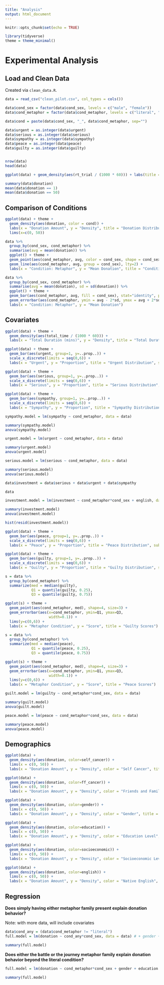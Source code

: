 ```yaml
---
title: "Analysis"
output: html_document
---
```


```r
knitr::opts_chunk$set(echo = TRUE)
```

```r
library(tidyverse)
theme = theme_minimal()
```

# Experimental Analysis

## Load and Clean Data

Created via `clean_data.R`.

```r
data = read_csv("clean_pilot.csv", col_types = cols())

data$cond_sex = factor(data$cond_sex, levels = c("male", "female"))
data$cond_metaphor = factor(data$cond_metaphor, levels = c("literal", "battle", "journey"))

data$cond = paste(data$cond_sex, "_", data$cond_metaphor, sep="")

data$urgent = as.integer(data$urgent)
data$serious = as.integer(data$serious)
data$sympathy = as.integer(data$sympathy)
data$peace = as.integer(data$peace)
data$guilty = as.integer(data$guilty)


nrow(data)
head(data)
```

```r
ggplot(data) + geom_density(aes(rt_trial / (1000 * 60))) + labs(title = "Main Trial RT", x = "Response Time (mins)")
```

```r
summary(data$donation)
mean(data$donation == 1)
mean(data$donation == 50)
```

## Comparison of Conditions

```r
ggplot(data) + theme + 
  geom_density(aes(donation, color = cond)) +
  labs(x = "Donation Amount", y = "Density", title = "Donation Distributions by Condition", fill = "Condition") +
  lims(x=c(0, 50))
```

```r
data %>%
  group_by(cond_sex, cond_metaphor) %>%
  summarise(avg = mean(donation)) %>%
  ggplot() + theme +
  geom_point(aes(cond_metaphor, avg, color = cond_sex, shape = cond_sex), size=4) +
  geom_line(aes(cond_metaphor, avg, group = cond_sex), lty=2) +
  labs(x = "Condition: Metaphor", y = "Mean Donation", title = "Condition Interactions") #, color = "Condition:\nSex"
```

```r
data %>%
  group_by(cond_sex, cond_metaphor) %>%
  summarise(avg = mean(donation), sd = sd(donation)) %>%
  ggplot() + theme +
  geom_bar(aes(cond_metaphor, avg, fill = cond_sex), stat="identity", position = "dodge") +
  geom_errorbar(aes(cond_metaphor, ymin = avg - 2*sd, ymax = avg + 2*sd), position = "dodge", width = 0.2) +
  labs(x = "Condition: Metaphor", y = "Mean Donation")
```


## Covariates

```r
ggplot(data) + theme +
  geom_density(aes(total_time / (1000 * 60))) +
  labs(x = "Total Duration (mins)", y = "Density", title = "Total Duration Distribution")

ggplot(data) + theme +
  geom_bar(aes(urgent, group=1, y=..prop..)) +
  scale_x_discrete(limits = seq(0,6)) +
  labs(x = "Urgent", y = "Proportion", title = "Urgent Distribution", subtitle = "\"Her situation is urgent.\"")

ggplot(data) + theme +
  geom_bar(aes(serious, group=1, y=..prop..)) +
  scale_x_discrete(limits = seq(0,6)) +
  labs(x = "Serious", y = "Proportion", title = "Serious Distribution", subtitle = "\"Her situation is serious.\"")

ggplot(data) + theme +
  geom_bar(aes(sympathy, group=1, y=..prop..)) +
  scale_x_discrete(limits = seq(0,6)) +
  labs(x = "Sympathy", y = "Proportion", title = "Sympathy Distribution", subtitle = "\"Her situation is one I sympathize with.\"")
```

```r
sympathy.model = lm(sympathy ~ cond_metaphor, data = data)

summary(sympathy.model)
anova(sympathy.model)
```

```r
urgent.model = lm(urgent ~ cond_metaphor, data = data)

summary(urgent.model)
anova(urgent.model)
```

```r
serious.model = lm(serious ~ cond_metaphor, data = data)

summary(serious.model)
anova(serious.model)
```

```r
data$investment = data$serious + data$urgent + data$sympathy
```

```r
data
```


```r
investment.model = lm(investment ~ cond_metaphor*cond_sex + english, data = data)

summary(investment.model)
anova(investment.model)
```

```r
hist(resid(investment.model))
```




```r
ggplot(data) + theme +
  geom_bar(aes(peace, group=1, y=..prop..)) +
  scale_x_discrete(limits = seq(0,6)) +
  labs(x = "Peace", y = "Proportion", title = "Peace Distribution", subtitle = "\"She can make peace with her experience.\"")

ggplot(data) + theme +
  geom_bar(aes(guilty, group=1, y=..prop..)) +
  scale_x_discrete(limits = seq(0,6)) +
  labs(x = "Guilty", y = "Proportion", title = "Guilty Distribution", subtitle = "\"She will feel guilty that she hasn’t done enough if she does not recover.\"")
```

```r
s = data %>% 
  group_by(cond_metaphor) %>% 
  summarize(med = median(guilty), 
            Q1 = quantile(guilty, 0.25),
            Q3 = quantile(guilty, 0.75))

ggplot(s) + theme +
  geom_point(aes(cond_metaphor, med), shape=4, size=3) +
  geom_errorbar(aes(x=cond_metaphor, ymin=Q1, ymax=Q3,
                    width=0.1)) +
  lims(y=c(0,6)) +
  labs(x = "Metaphor Condition", y = "Score", title = "Guilty Scores")
```

```r
s = data %>% 
  group_by(cond_metaphor) %>% 
  summarize(med = median(peace), 
            Q1 = quantile(peace, 0.25),
            Q3 = quantile(peace, 0.75))

ggplot(s) + theme +
  geom_point(aes(cond_metaphor, med), shape=4, size=3) +
  geom_errorbar(aes(x=cond_metaphor, ymin=Q1, ymax=Q3,
                    width=0.1)) +
  lims(y=c(0,6)) +
  labs(x = "Metaphor Condition", y = "Score", title = "Peace Scores")
```

```r
guilt.model = lm(guilty ~ cond_metaphor*cond_sex, data = data)

summary(guilt.model)
anova(guilt.model)
```

```r
peace.model = lm(peace ~ cond_metaphor*cond_sex, data = data)

summary(peace.model)
anova(peace.model)
```

## Demographics

```r
ggplot(data) +
  geom_density(aes(donation, color=self_cancer)) +
  lims(x = c(0, 50)) +
  labs(x = "Donation Amount", y = "Density", color = "Self Cancer", title = "Donation Distributions by Education Level")

ggplot(data) +
  geom_density(aes(donation, color=ff_cancer)) +
  lims(x = c(0, 50)) +
  labs(x = "Donation Amount", y = "Density", color = "Friends and Family\nCancer", title = "Donation Distributions by Friends and Family Cancer")

ggplot(data) +
  geom_density(aes(donation, color=gender)) +
  lims(x = c(0, 50)) +
  labs(x = "Donation Amount", y = "Density", color = "Gender", title = "Donation Distributions by Gender")

ggplot(data) +
  geom_density(aes(donation, color=education)) +
  lims(x = c(0, 50)) +
  labs(x = "Donation Amount", y = "Density", color = "Education Level", title = "Donation Distributions by Education Level")

ggplot(data) +
  geom_density(aes(donation, color=socioeconomic)) +
  lims(x = c(0, 50)) +
  labs(x = "Donation Amount", y = "Density", color = "Socioeconomic Level", title = "Donation Distributions by Socioeconomic Level")

ggplot(data) +
  geom_density(aes(donation, color=english)) +
  lims(x = c(0, 50)) +
  labs(x = "Donation Amount", y = "Density", color = "Native English", title = "Donation Distributions by Native English")
```

## Regression

**Does simply having either metaphor family present explain donation behavior?**

Note: with more data, will include covariates

```r
data$cond_any = (data$cond_metaphor != "literal")
full.model = lm(donation ~ cond_any*cond_sex, data = data) # + gender + education + socioeconomic + english

summary(full.model)
```

**Does either the battle or the journey metaphor family explain donation behavior beyond the literal condition?**

```r
full.model = lm(donation ~ cond_metaphor*cond_sex + gender + education + socioeconomic + english, data = data)

summary(full.model)
```





